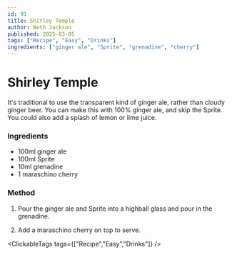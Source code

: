 ```yaml
---
id: 91
title: Shirley Temple
author: Beth Jackson
published: 2025-03-05
tags: ["Recipe", "Easy", "Drinks"]
ingredients: ["ginger ale", "Sprite", "grenadine", "cherry"]
---
```


# Shirley Temple

<BlogTextWrapper>

It's traditional to use the transparent kind of ginger ale, rather than cloudy ginger beer. You can make this with 100% ginger ale, and skip the Sprite. You could also add a splash of lemon or lime juice.

</BlogTextWrapper>

<BlogTextWrapper>

### Ingredients

- 100ml ginger ale
- 100ml Sprite
- 10ml grenadine
- 1 maraschino cherry

### Method

1. Pour the ginger ale and Sprite into a highball glass and pour in the grenadine.

2. Add a maraschino cherry on top to serve.

</BlogTextWrapper>

<ClickableTags tags={["Recipe","Easy","Drinks"]} />
